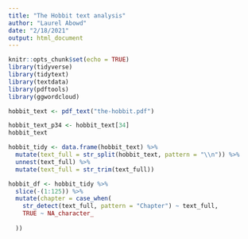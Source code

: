 ```yaml
---
title: "The Hobbit text analysis"
author: "Laurel Abowd"
date: "2/18/2021"
output: html_document
---
```


```r
knitr::opts_chunk$set(echo = TRUE)
library(tidyverse)
library(tidytext)
library(textdata)
library(pdftools)
library(ggwordcloud)
```

```r
hobbit_text <- pdf_text("the-hobbit.pdf")

hobbit_text_p34 <- hobbit_text[34]
hobbit_text
```

```r
hobbit_tidy <- data.frame(hobbit_text) %>% 
  mutate(text_full = str_split(hobbit_text, pattern = "\\n")) %>% 
  unnest(text_full) %>% 
  mutate(text_full = str_trim(text_full))
```

```r
hobbit_df <- hobbit_tidy %>%
  slice(-(1:125)) %>% 
  mutate(chapter = case_when(
    str_detect(text_full, pattern = "Chapter") ~ text_full,
    TRUE ~ NA_character_
    
  ))
  
```


